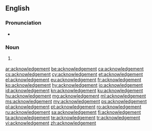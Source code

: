 ==English==

===Pronunciation===
* {{audio|en-us-acknowledgement.ogg|Audio (US)|lang=en}}

===Noun===
{{en-noun}}

# {{lb|en|most common British spelling of|also sometimes used in the US}} {{alternative spelling|acknowledgment|lang=en}}

[[ar:acknowledgement]]
[[be:acknowledgement]]
[[ca:acknowledgement]]
[[cs:acknowledgement]]
[[cy:acknowledgement]]
[[et:acknowledgement]]
[[el:acknowledgement]]
[[eu:acknowledgement]]
[[fr:acknowledgement]]
[[ko:acknowledgement]]
[[hy:acknowledgement]]
[[io:acknowledgement]]
[[id:acknowledgement]]
[[kn:acknowledgement]]
[[ku:acknowledgement]]
[[hu:acknowledgement]]
[[mg:acknowledgement]]
[[ml:acknowledgement]]
[[ms:acknowledgement]]
[[my:acknowledgement]]
[[ps:acknowledgement]]
[[pl:acknowledgement]]
[[pt:acknowledgement]]
[[ro:acknowledgement]]
[[ru:acknowledgement]]
[[sa:acknowledgement]]
[[fi:acknowledgement]]
[[ta:acknowledgement]]
[[te:acknowledgement]]
[[tr:acknowledgement]]
[[vi:acknowledgement]]
[[zh:acknowledgement]]